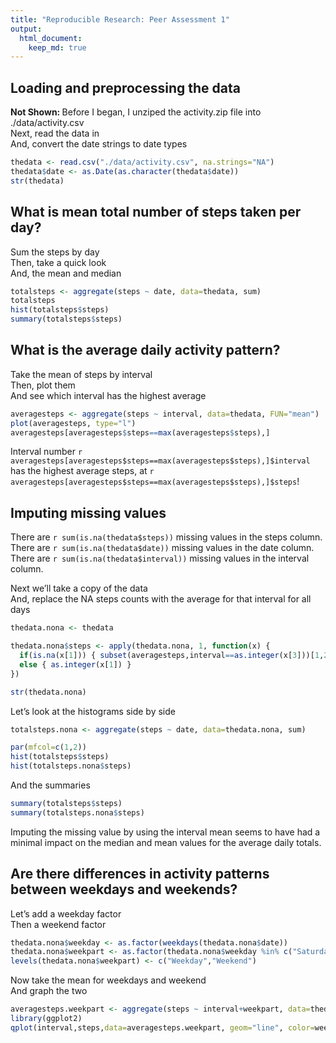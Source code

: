 ```yaml
---
title: "Reproducible Research: Peer Assessment 1"
output: 
  html_document:
    keep_md: true
---
```




## Loading and preprocessing the data
**Not Shown: **Before I began, I unziped the activity.zip file into ./data/activity.csv  
Next, read the data in  
And, convert the date strings to date types  

```r
thedata <- read.csv("./data/activity.csv", na.strings="NA")
thedata$date <- as.Date(as.character(thedata$date))
str(thedata)
```



## What is mean total number of steps taken per day?
Sum the steps by day  
Then, take a quick look  
And, the mean and median  

```r
totalsteps <- aggregate(steps ~ date, data=thedata, sum)
totalsteps 
hist(totalsteps$steps)
summary(totalsteps$steps)
```



## What is the average daily activity pattern?
Take the mean of steps by interval  
Then, plot them  
And see which interval has the highest average  

```r
averagesteps <- aggregate(steps ~ interval, data=thedata, FUN="mean")
plot(averagesteps, type="l")
averagesteps[averagesteps$steps==max(averagesteps$steps),]
```

Interval number `r averagesteps[averagesteps$steps==max(averagesteps$steps),]$interval` has the highest average steps, at `r averagesteps[averagesteps$steps==max(averagesteps$steps),]$steps`!



## Imputing missing values
There are `r sum(is.na(thedata$steps))` missing values in the steps column.  
There are `r sum(is.na(thedata$date))` missing values in the date column.  
There are `r sum(is.na(thedata$interval))` missing values in the interval column.  

Next we'll take a copy of the data   
And, replace the NA steps counts with the average for that interval for all days  

```r
thedata.nona <- thedata

thedata.nona$steps <- apply(thedata.nona, 1, function(x) { 
  if(is.na(x[1])) { subset(averagesteps,interval==as.integer(x[3]))[1,2] } 
  else { as.integer(x[1]) }
})

str(thedata.nona)
```

Let's look at the histograms side by side  

```r
totalsteps.nona <- aggregate(steps ~ date, data=thedata.nona, sum)

par(mfcol=c(1,2))
hist(totalsteps$steps)
hist(totalsteps.nona$steps)
```

And the summaries  

```r
summary(totalsteps$steps)
summary(totalsteps.nona$steps)
```

Imputing the missing value by using the interval mean seems to have had a minimal impact on the median and mean values for the average daily totals.



## Are there differences in activity patterns between weekdays and weekends?
Let's add a weekday factor  
Then a weekend factor  

```r
thedata.nona$weekday <- as.factor(weekdays(thedata.nona$date))
thedata.nona$weekpart <- as.factor(thedata.nona$weekday %in% c("Saturday", "Sunday"))
levels(thedata.nona$weekpart) <- c("Weekday","Weekend")
```

Now take the mean for weekdays and weekend  
And graph the two  

```r
averagesteps.weekpart <- aggregate(steps ~ interval+weekpart, data=thedata.nona,FUN="mean")
library(ggplot2)
qplot(interval,steps,data=averagesteps.weekpart, geom="line", color=weekpart)
```

